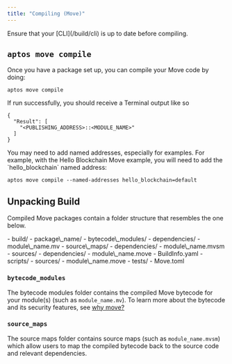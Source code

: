 ```yaml
---
title: "Compiling (Move)"
---
```


<Aside type="note">
  Ensure that your [CLI](/build/cli) is up to date before compiling.
</Aside>


## `aptos move compile`

Once you have a package set up, you can compile your Move code by doing:

```shellscript filename="Terminal"
aptos move compile
```

If run successfully, you should receive a Terminal output like so

```shellscript filename="Terminal"
{
  "Result": [
    "<PUBLISHING_ADDRESS>::<MODULE_NAME>"
  ]
}
```

<Aside type="note">
  You may need to add named addresses, especially for examples.  For example, with the Hello Blockchain Move example, you will need to add the `hello_blockchain` named address:

  ```shellscript filename="Terminal"
  aptos move compile --named-addresses hello_blockchain=default
  ```
</Aside>

## Unpacking Build

Compiled Move packages contain a folder structure that resembles the one below.

<FileTree>
  - build/
    - package\_name/
      - bytecode\_modules/
        - dependencies/
        - module\_name.mv
      - source\_maps/
        - dependencies/
        - module\_name.mvsm
      - sources/
        - dependencies/
        - module\_name.move
      - BuildInfo.yaml
  - scripts/
  - sources/
    - module\_name.move
  - tests/
  - Move.toml
</FileTree>

### `bytecode_modules`

The bytecode modules folder contains the compiled Move bytecode for your module(s) (such as `module_name.mv`).
To learn more about the bytecode and its security features, see [why move?](/build/smart-contracts/why-move)

### `source_maps`

The source maps folder contains source maps (such as `module_name.mvsm`) which allow
users to map the compiled bytecode back to the source code and relevant dependencies.
